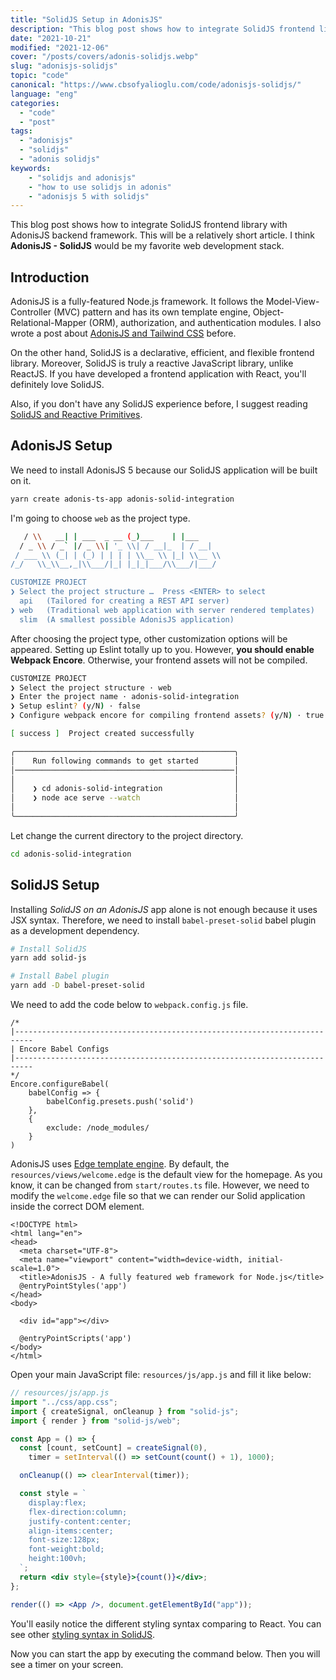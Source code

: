 ```yaml
---
title: "SolidJS Setup in AdonisJS"
description: "This blog post shows how to integrate SolidJS frontend library with AdonisJS backend framework."
date: "2021-10-21"
modified: "2021-12-06"
cover: "/posts/covers/adonis-solidjs.webp"
slug: "adonisjs-solidjs"
topic: "code"
canonical: "https://www.cbsofyalioglu.com/code/adonisjs-solidjs/"
language: "eng"
categories:
  - "code"
  - "post"
tags:
  - "adonisjs"
  - "solidjs"
  - "adonis solidjs"
keywords:
    - "solidjs and adonisjs"
    - "how to use solidjs in adonis"
    - "adonisjs 5 with solidjs"
---
```


This blog post shows how to integrate SolidJS frontend library with AdonisJS backend framework. This will be a relatively short article. I think **AdonisJS - SolidJS** would be my favorite web development stack.

## Introduction

AdonisJS is a fully-featured Node.js framework. It follows the Model-View-Controller (MVC) pattern and has its own template engine, Object-Relational-Mapper (ORM), authorization, and authentication modules. I also wrote a post about [AdonisJS and Tailwind CSS](https://www.cbsofyalioglu.com/code/adonisjs5-tailwind/) before.


On the other hand, SolidJS is a declarative, efficient, and flexible frontend library. Moreover, SolidJS is truly a reactive JavaScript library, unlike ReactJS. If you have developed a frontend application with React, you'll definitely love SolidJS.


Also, if you don't have any SolidJS experience before, I suggest reading [SolidJS and Reactive Primitives](https://www.cbsofyalioglu.com/code/solidjs-and-reactive-primitives/).

## AdonisJS Setup

We need to install AdonisJS 5 because our SolidJS application will be built on it.

```bash
yarn create adonis-ts-app adonis-solid-integration
```

I'm going to choose `web` as the project type.

```bash
   / \\   __| | ___  _ __ (_)___    | |___
  / _ \\ / _` |/ _ \\| '_ \\| / __|_  | / __|
 / ___ \\ (_| | (_) | | | | \\__ \\ |_| \\__ \\
/_/   \\_\\__,_|\\___/|_| |_|_|___/\\___/|___/

CUSTOMIZE PROJECT
❯ Select the project structure …  Press <ENTER> to select
  api   (Tailored for creating a REST API server)
❯ web   (Traditional web application with server rendered templates)
  slim  (A smallest possible AdonisJS application)
```

After choosing the project type, other customization options will be appeared. Setting up Eslint totally up to you. However, **you should enable Webpack Encore**. Otherwise, your frontend assets will not be compiled.

```bash
CUSTOMIZE PROJECT
❯ Select the project structure · web
❯ Enter the project name · adonis-solid-integration
❯ Setup eslint? (y/N) · false
❯ Configure webpack encore for compiling frontend assets? (y/N) · true

[ success ]  Project created successfully

╭─────────────────────────────────────────────────╮
│    Run following commands to get started        │
│─────────────────────────────────────────────────│
│                                                 │
│    ❯ cd adonis-solid-integration                │
│    ❯ node ace serve --watch                     │
│                                                 │
╰─────────────────────────────────────────────────╯
```

Let change the current directory to the project directory.

```bash
cd adonis-solid-integration
```

## SolidJS Setup

Installing _SolidJS on an AdonisJS_ app alone is not enough because it uses JSX syntax. Therefore, we need to install `babel-preset-solid` babel plugin as a development dependency.

```bash
# Install SolidJS
yarn add solid-js

# Install Babel plugin
yarn add -D babel-preset-solid
```

We need to add the code below to `webpack.config.js` file.

```
/*
|--------------------------------------------------------------------------
| Encore Babel Configs
|--------------------------------------------------------------------------
*/
Encore.configureBabel(
	babelConfig => {
		babelConfig.presets.push('solid')
	},
	{
		exclude: /node_modules/
	}
)
```

AdonisJS uses [Edge template engine](https://docs.adonisjs.com/guides/views/introduction). By default, the `resources/views/welcome.edge` is the default view for the homepage. As you know, it can be changed from `start/routes.ts` file. However, we need to modify the `welcome.edge` file so that we can render our Solid application inside the correct DOM element.

```markup
<!DOCTYPE html>
<html lang="en">
<head>
  <meta charset="UTF-8">
  <meta name="viewport" content="width=device-width, initial-scale=1.0">
  <title>AdonisJS - A fully featured web framework for Node.js</title>
  @entryPointStyles('app')
</head>
<body>

  <div id="app"></div>

  @entryPointScripts('app')
</body>
</html>
```

Open your main JavaScript file: `resources/js/app.js` and fill it like below:

```jsx
// resources/js/app.js
import "../css/app.css";
import { createSignal, onCleanup } from "solid-js";
import { render } from "solid-js/web";

const App = () => {
  const [count, setCount] = createSignal(0),
    timer = setInterval(() => setCount(count() + 1), 1000);

  onCleanup(() => clearInterval(timer));

  const style = `
    display:flex;
    flex-direction:column;
    justify-content:center;
    align-items:center;
    font-size:128px;
    font-weight:bold;
    height:100vh;
  `;
  return <div style={style}>{count()}</div>;
};

render(() => <App />, document.getElementById("app"));
```

You'll easily notice the different styling syntax comparing to React. You can see other [styling syntax in SolidJS](https://www.cbsofyalioglu.com/code/styling-and-control-flow-in-solidj/#styling).

Now you can start the app by executing the command below. Then you will see a timer on your screen.
